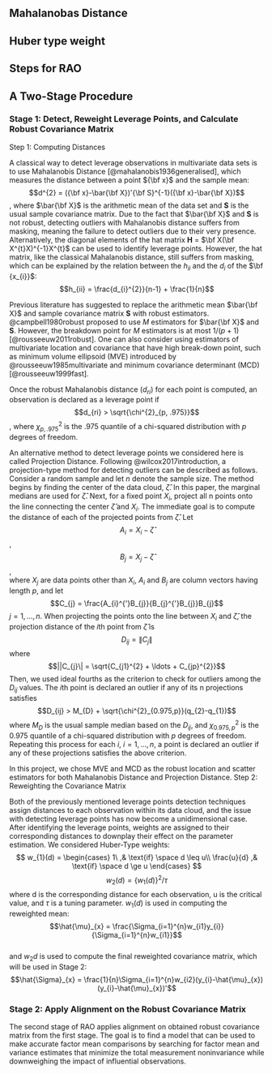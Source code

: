 ## Mahalanobas Distance

## Huber type weight

## Steps for RAO

## A Two-Stage Procedure

### Stage 1: Detect, Reweight Leverage Points, and Calculate Robust Covariance Matrix

Step 1: Computing Distances

A classical way to detect leverage observations in multivariate data sets is to use Mahalanobis Distance [@mahalanobis1936generalised], which measures the distance between a point ${\bf x}$ and the sample mean:
$$d^{2} = ({\bf x}-\bar{\bf X})'{\bf S}^{-1}({\bf x}-\bar{\bf X})$$,
where $\bar{\bf X}$ is the arithmetic mean of the data set and $\textbf{S}$ is the usual sample covariance matrix. Due to the fact that $\bar{\bf X}$ and $\textbf{S}$ is not robust, detecting outliers with Mahalanobis distance suffers from masking, meaning the failure to detect outliers due to their very presence. Alternatively, the diagonal elements of the hat matrix $\textbf{H}$ = $\bf X(\bf X^{t}X)^{-1}X^{t}$ can  be used to identify leverage points. However, the hat matrix, like the classical Mahalanobis distance, still suffers from masking, which can be explained by the relation between the $h_{ii}$ and the $d_{i}$ of the $\bf {x_{i}}$:
$$h_{ii} = \frac{d_{i}^{2}}{n-1} + \frac{1}{n}$$

Previous literature has suggested to replace the arithmetic mean $\bar{\bf X}$ and sample covariance matrix $\textbf{S}$ with robust estimators. @campbell1980robust proposed to use $\textit{M}$ estimators for $\bar{\bf X}$ and $\textbf{S}$. However, the breakdown point for $\textit{M}$ estimators is at most $1/(p+1)$ [@rousseeuw2011robust]. One can also consider using estimators of multivariate location and covariance that have high break-down point, such as minimum volume ellipsoid (MVE) introduced by @rousseeuw1985multivariate and minimum covariance determinant (MCD) [@rousseeuw1999fast].

Once the robust Mahalanobis distance ($d_{ri}$) for each point is computed, an observation is declared as a leverage point if
$$d_{ri} > \sqrt{\chi^{2}_{p, .975}}$$,
where $\chi^{2}_{p, .975}$ is the .975 quantile of a chi-squared distribution with $p$ degrees of freedom.

An alternative method to detect leverage points we considered here is called Projection Distance. Following @wilcox2017introduction, a projection-type method for detecting outliers can be described as follows. Consider a random sample and let $n$ denote the sample size.
The method begins by finding the center of the data cloud, $\hat{\zeta}$. In this paper, the marginal medians are used for $\hat{\zeta}$. Next, for a fixed point $X_{i}$, project all n points onto the line connecting the center $\hat{\zeta}$ and $X_{i}$.
The immediate goal is to compute the distance of each of the projected 
points from $\hat{\zeta}$. Let\
$$A_{i} = X_{i} - \hat{\zeta}$$,\
$$B_{j} = X_{j} - \hat{\zeta}$$,\
where $X_{j}$ are data points other than $X_{i}$,  $A_{i}$ and $B_{j}$ are column vectors having length $p$, and let\
$$C_{j} = \frac{A_{i}^{'}B_{j}}{B_{j}^{'}B_{j}}B_{j}$$
$j=1,\ldots,n$. When projecting the points onto the line between $X_{i}$ and $\hat{\zeta}$, the projection distance of the $i$th point from $\hat{\zeta}$ is\
$$D_{ij} = \|C_{j}\|$$
where
    $$||C_{j}\| = \sqrt{C_{j1}^{2} + \ldots + C_{jp}^{2}}$$
Then, we used ideal fourths as the criterion to check for outliers among the $D_{ij}$ values. The $i$th point is declared an outlier if any of its n projections satisfies\
$$D_{ij} > M_{D} + \sqrt{\chi^{2}_{0.975,p}}(q_{2}-q_{1})$$
where $M_{D}$ is the usual sample median based on the $D_{ij}$, and $\chi^{2}_{0.975,p}$ is the 0.975 quantile of a chi-squared distribution with $p$ degrees of freedom. Repeating this process for each $i$, $i = 1, \ldots, n$, a point is declared an outlier if any of these projections satisfies the above criterion.

In this project, we chose MVE and MCD as the robust location and scatter estimators for both Mahalanobis Distance and Projection Distance. 
Step 2: Reweighting the Covariance Matrix

Both of the previously mentioned leverage points detection techniques assign distances to each observation within its data cloud, and the issue with detecting leverage points has now become a unidimensional case. After identifying the leverage points, weights are assigned to their corresponding distances to downplay their effect on the parameter estimation. We considered Huber-Type weights:\
$$
w_{1}(d) =
\begin{cases}
 1\ ,& \text{if} \space d \leq u\\
 \frac{u}{d} ,& \text{if} \space d \ge u
 \end{cases}       
$$
$$w_{2}(d) = \{w_{1}(d)\}^{2}/\tau$$
where d is the corresponding distance for each observation, u is the critical value, and $\tau$ is a tuning parameter. $w_{1}(d)$ is used in computing the reweighted mean:\
$$\hat{\mu}_{x} = \frac{\Sigma_{i=1}^{n}w_{i1}y_{i}}{\Sigma_{i=1}^{n}w_{i1}}$$\
and $w_{2}d$ is used to compute the final reweighted covariance matrix, which will be used in Stage 2:\
$$\hat{\Sigma}_{x} = \frac{1}{n}\Sigma_{i=1}^{n}w_{i2}(y_{i}-\hat{\mu}_{x})(y_{i}-\hat{\mu}_{x})'$$

### Stage 2: Apply Alignment on the Robust Covariance Matrix

The second stage of RAO applies alignment on obtained robust covariance matrix from the first stage. The goal is to find a model that can be used to make accurate factor mean comparisons by searching for factor mean and variance estimates that minimize the total measurement noninvariance while downweighing the impact of influential observations. 

